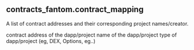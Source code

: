## contracts_fantom.contract_mapping 
A list of contract addresses and their corresponding project names/creator.

<ParamField path="contract_address">
contract address of the dapp/project
</ParamField>
<ParamField path="project_name">
name of the dapp/project
</ParamField>
<ParamField path="project_type">
type of dapp/project (eg, DEX, Options, eg..)
</ParamField>
